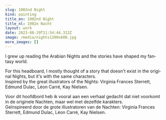 ```yaml
---
slug: 1002nd Night
kind: painting
title_en: 1002nd Night
title_nl: 1002e Nacht
layout: work
date: 2023-08-29T11:54:44.312Z
image: /media/nights1200x600.jpg
more_images: []
---
```

<div lang="en">

I grew up reading the Arabian Nights and the stories have shaped my fantasy world.

For this headboard, I mostly thought of a story that doesn't exist in the original Nights, but it's with the same characters. \
Inspired by the great illustrators of the Nights: Virginia Frances Sterrett, Edmund Dulac, Léon Carré, Kay Nielsen.

</div>

<div lang="nl">

Voor dit hoofdbord heb ik vooral aan een verhaal gedacht dat niet voorkomt in de originele Nachten, maar wel met dezelfde karakters. \
Geïnspireerd door de grote illustratoren van de Nachten: Virginia Frances Sterrett, Edmund Dulac, Léon Carré, Kay Nielsen.

</div>